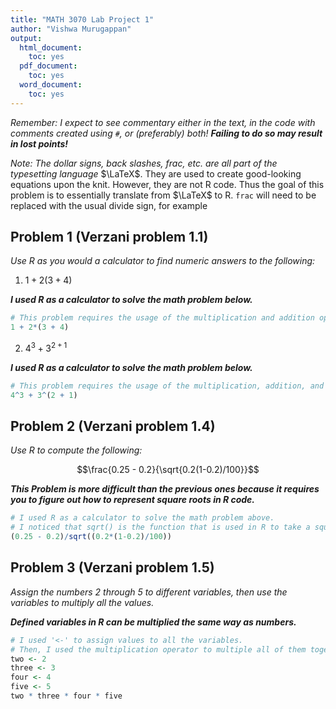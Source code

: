 ```yaml
---
title: "MATH 3070 Lab Project 1"
author: "Vishwa Murugappan"
output:
  html_document:
    toc: yes
  pdf_document:
    toc: yes
  word_document:
    toc: yes
---
```


*Remember: I expect to see commentary either in the text, in the code with comments created using `#`, or (preferably) both! **Failing to do so may result in lost points!***

*Note: The dollar signs, back slashes, frac, etc. are all part of the typesetting language* $\LaTeX$. They are used to create good-looking equations upon the knit. However, they are not R code. Thus the goal of this problem is to essentially translate from $\LaTeX$ to R. `frac` will need to be replaced with the usual divide sign, for example

## Problem 1 (Verzani problem 1.1)

*Use R as you would a calculator to find numeric answers to the following:*

1.  $1 + 2(3 + 4)$

***I used R as a calculator to solve the math problem below.***

```r
# This problem requires the usage of the multiplication and addition operators.
1 + 2*(3 + 4)
```

2.  $4^3 + 3^{2 + 1}$

***I used R as a calculator to solve the math problem below.***

```r
# This problem requires the usage of the multiplication, addition, and caret (exponent) operators.
4^3 + 3^(2 + 1)
```

## Problem 2 (Verzani problem 1.4)

*Use R to compute the following:*

$$\frac{0.25 - 0.2}{\sqrt{0.2(1-0.2)/100}}$$

***This Problem is more difficult than the previous ones because it requires you to figure out how to represent square roots in R code.***

```r
# I used R as a calculator to solve the math problem above.
# I noticed that sqrt() is the function that is used in R to take a square root.
(0.25 - 0.2)/sqrt((0.2*(1-0.2)/100))
```

## Problem 3 (Verzani problem 1.5)

*Assign the numbers 2 through 5 to different variables, then use the variables to multiply all the values.*

***Defined variables in R can be multiplied the same way as numbers.***

```r
# I used '<-' to assign values to all the variables.
# Then, I used the multiplication operator to multiple all of them together.
two <- 2
three <- 3
four <- 4
five <- 5
two * three * four * five
```
